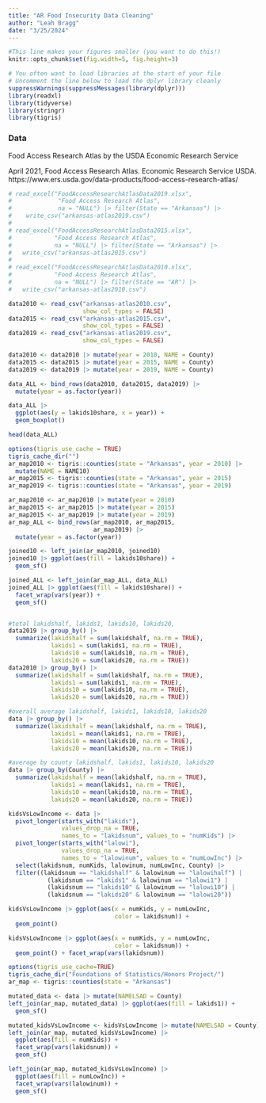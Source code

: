 ---
title: "AR Food Insecurity Data Cleaning"
author: "Leah Bragg"
date: "3/25/2024"
---

```{r}
#This line makes your figures smaller (you want to do this!)
knitr::opts_chunk$set(fig.width=5, fig.height=3)

# You often want to load libraries at the start of your file
# Uncomment the line below to load the dplyr library cleanly
suppressWarnings(suppressMessages(library(dplyr)))
library(readxl) 
library(tidyverse)
library(stringr)
library(tigris)
```

### Data
Food Access Research Atlas by the USDA Economic Research Service

April 2021, Food Access Research Atlas. Economic Research Service USDA. https://www.ers.usda.gov/data-products/food-access-research-atlas/
```{r}
# read_excel("FoodAccessResearchAtlasData2019.xlsx",
#             "Food Access Research Atlas",
#             na = "NULL") |> filter(State == "Arkansas") |>
#    write_csv("arkansas-atlas2019.csv")
# 
# read_excel("FoodAccessResearchAtlasData2015.xlsx",
#            "Food Access Research Atlas",
#            na = "NULL") |> filter(State == "Arkansas") |>
#   write_csv("arkansas-atlas2015.csv")
# 
# read_excel("FoodAccessResearchAtlasData2010.xlsx",
#            "Food Access Research Atlas",
#            na = "NULL") |> filter(State == "AR") |>
#   write_csv("arkansas-atlas2010.csv")

data2010 <- read_csv("arkansas-atlas2010.csv", 
                     show_col_types = FALSE)
data2015 <- read_csv("arkansas-atlas2015.csv", 
                     show_col_types = FALSE)
data2019 <- read_csv("arkansas-atlas2019.csv", 
                     show_col_types = FALSE)
```

```{r}

data2010 <- data2010 |> mutate(year = 2010, NAME = County)
data2015 <- data2015 |> mutate(year = 2015, NAME = County)
data2019 <- data2019 |> mutate(year = 2019, NAME = County)

data_ALL <- bind_rows(data2010, data2015, data2019) |> 
  mutate(year = as.factor(year))

data_ALL |>
  ggplot(aes(y = lakids10share, x = year)) +
  geom_boxplot()

head(data_ALL)
```

```{r}
options(tigris_use_cache = TRUE)
tigris_cache_dir("")
ar_map2010 <- tigris::counties(state = "Arkansas", year = 2010) |>
  mutate(NAME = NAME10)
ar_map2015 <- tigris::counties(state = "Arkansas", year = 2015)
ar_map2019 <- tigris::counties(state = "Arkansas", year = 2019)

ar_map2010 <- ar_map2010 |> mutate(year = 2010)
ar_map2015 <- ar_map2015 |> mutate(year = 2015)
ar_map2015 <- ar_map2019 |> mutate(year = 2019)
ar_map_ALL <- bind_rows(ar_map2010, ar_map2015,
                        ar_map2019) |>
  mutate(year = as.factor(year))

joined10 <- left_join(ar_map2010, joined10)
joined10 |> ggplot(aes(fill = lakids10share)) +
  geom_sf()

joined_ALL <- left_join(ar_map_ALL, data_ALL)
joined_ALL |> ggplot(aes(fill = lakids10share)) +
  facet_wrap(vars(year)) +
  geom_sf()



```

```{r}
#total lakidshalf, lakids1, lakids10, lakids20, 
data2019 |> group_by() |>
  summarize(lakidshalf = sum(lakidshalf, na.rm = TRUE),
            lakids1 = sum(lakids1, na.rm = TRUE),
            lakids10 = sum(lakids10, na.rm = TRUE),
            lakids20 = sum(lakids20, na.rm = TRUE))
data2010 |> group_by() |>
  summarize(lakidshalf = sum(lakidshalf, na.rm = TRUE),
            lakids1 = sum(lakids1, na.rm = TRUE),
            lakids10 = sum(lakids10, na.rm = TRUE),
            lakids20 = sum(lakids20, na.rm = TRUE))

#overall average lakidshalf, lakids1, lakids10, lakids20
data |> group_by() |>
  summarize(lakidshalf = mean(lakidshalf, na.rm = TRUE),
            lakids1 = mean(lakids1, na.rm = TRUE),
            lakids10 = mean(lakids10, na.rm = TRUE),
            lakids20 = mean(lakids20, na.rm = TRUE))

#average by county lakidshalf, lakids1, lakids10, lakids20
data |> group_by(County) |>
  summarize(lakidshalf = mean(lakidshalf, na.rm = TRUE),
            lakids1 = mean(lakids1, na.rm = TRUE),
            lakids10 = mean(lakids10, na.rm = TRUE),
            lakids20 = mean(lakids20, na.rm = TRUE))

kidsVsLowIncome <- data |> 
  pivot_longer(starts_with("lakids"), 
               values_drop_na = TRUE,
               names_to = "lakidsnum", values_to = "numKids") |>
  pivot_longer(starts_with("lalowi"), 
               values_drop_na = TRUE,
               names_to = "lalowinum", values_to = "numLowInc") |>
  select(lakidsnum, numKids, lalowinum, numLowInc, County) |>
  filter((lakidsnum == "lakidshalf" & lalowinum == "lalowihalf") |
           (lakidsnum == "lakids1" & lalowinum == "lalowi1") |
           (lakidsnum == "lakids10" & lalowinum == "lalowi10") |
           (lakidsnum == "lakids20" & lalowinum == "lalowi20"))

kidsVsLowIncome |> ggplot(aes(x = numKids, y = numLowInc,
                              color = lakidsnum)) +
  geom_point()

kidsVsLowIncome |> ggplot(aes(x = numKids, y = numLowInc,
                              color = lakidsnum)) + 
  geom_point() + facet_wrap(vars(lakidsnum))

options(tigris_use_cache=TRUE)
tigris_cache_dir("Foundations of Statistics/Honors Project/")
ar_map <- tigris::counties(state = "Arkansas")

mutated_data <- data |> mutate(NAMELSAD = County)
left_join(ar_map, mutated_data) |> ggplot(aes(fill = lakids1)) +
  geom_sf()

mutated_kidsVsLowIncome <- kidsVsLowIncome |> mutate(NAMELSAD = County)
left_join(ar_map, mutated_kidsVsLowIncome) |> 
  ggplot(aes(fill = numKids)) +
  facet_wrap(vars(lakidsnum)) +
  geom_sf()

left_join(ar_map, mutated_kidsVsLowIncome) |> 
  ggplot(aes(fill = numLowInc)) +
  facet_wrap(vars(lalowinum)) +
  geom_sf()
```
